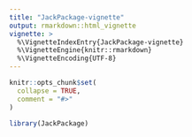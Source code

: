 ```yaml
---
title: "JackPackage-vignette"
output: rmarkdown::html_vignette
vignette: >
  %\VignetteIndexEntry{JackPackage-vignette}
  %\VignetteEngine{knitr::rmarkdown}
  %\VignetteEncoding{UTF-8}
---
```


```r
knitr::opts_chunk$set(
  collapse = TRUE,
  comment = "#>"
)
```

```r
library(JackPackage)
```
